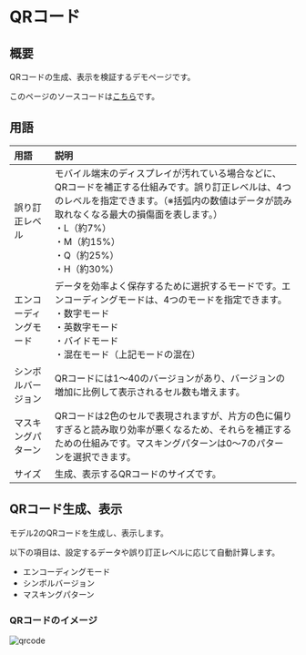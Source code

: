 # QRコード

## 概要

QRコードの生成、表示を検証するデモページです。

このページのソースコードは[こちら](https://github.com/{@inject:organization}/mobile-app-crib-notes/tree/master/example-app/SantokuApp/src/features/demo-qrcode)です。

## 用語

| 用語 | 説明 |
|:--|:--|
| 誤り訂正レベル | モバイル端末のディスプレイが汚れている場合などに、QRコードを補正する仕組みです。誤り訂正レベルは、4つのレベルを指定できます。（※括弧内の数値はデータが読み取れなくなる最大の損傷面を表します。）<br/>・L（約7%）<br/>・M（約15%）<br/>・Q（約25%）<br/>・H（約30%） |
| エンコーディングモード | データを効率よく保存するために選択するモードです。エンコーディングモードは、4つのモードを指定できます。<br/>・数字モード<br/>・英数字モード<br/>・バイドモード<br/>・混在モード（上記モードの混在） |
| シンボルバージョン | QRコードには1〜40のバージョンがあり、バージョンの増加に比例して表示されるセル数も増えます。 |
| マスキングパターン | QRコードは2色のセルで表現されますが、片方の色に偏りすぎると読み取り効率が悪くなるため、それらを補正するための仕組みです。マスキングパターンは0〜7のパターンを選択できます。 |
| サイズ | 生成、表示するQRコードのサイズです。 |

## QRコード生成、表示

モデル2のQRコードを生成し、表示します。

以下の項目は、設定するデータや誤り訂正レベルに応じて自動計算します。

- エンコーディングモード
- シンボルバージョン
- マスキングパターン

### QRコードのイメージ

![qrcode](./qrcode.png)

